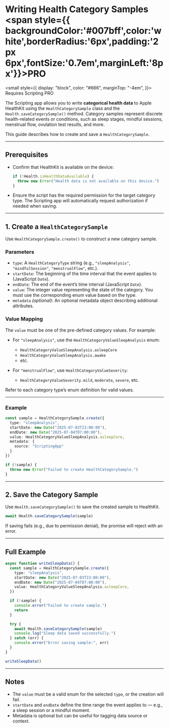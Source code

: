 # Writing Health Category Samples <span style={{ backgroundColor:'#007bff',color:'white',borderRadius:'6px',padding:'2px 6px',fontSize:'0.7em',marginLeft:'8px'}}>PRO</span>

<small
  style={{
    display: "block",
    color: "#666",
    marginTop: "-4em",
  }}>
  Requires Scripting PRO
</small>

The Scripting app allows you to write **categorical health data** to Apple HealthKit using the `HealthCategorySample` class and the `Health.saveCategorySample()` method. Category samples represent discrete health-related events or conditions, such as sleep stages, mindful sessions, menstrual flow, ovulation test results, and more.

This guide describes how to create and save a `HealthCategorySample`.

---

## Prerequisites

* Confirm that HealthKit is available on the device:

  ```ts
  if (!Health.isHealthDataAvailable) {
    throw new Error("Health data is not available on this device.")
  }
  ```

* Ensure the script has the required permission for the target category type. The Scripting app will automatically request authorization if needed when saving.

---

## 1. Create a `HealthCategorySample`

Use `HealthCategorySample.create()` to construct a new category sample.

### Parameters

* `type`: A `HealthCategoryType` string (e.g., `"sleepAnalysis"`, `"mindfulSession"`, `"menstrualFlow"`, etc.).
* `startDate`: The beginning of the time interval that the event applies to (JavaScript `Date`).
* `endDate`: The end of the event’s time interval (JavaScript `Date`).
* `value`: The integer value representing the state of the category. You must use the corresponding enum value based on the type.
* `metadata` *(optional)*: An optional metadata object describing additional attributes.

### Value Mapping

The `value` must be one of the pre-defined category values. For example:

* For `"sleepAnalysis"`, use the `HealthCategoryValueSleepAnalysis` enum:

  * `HealthCategoryValueSleepAnalysis.asleepCore`
  * `HealthCategoryValueSleepAnalysis.awake`
  * etc.

* For `"menstrualFlow"`, use `HealthCategoryValueSeverity`:

  * `HealthCategoryValueSeverity.mild`, `moderate`, `severe`, etc.

Refer to each category type’s enum definition for valid values.

---

### Example

```ts
const sample = HealthCategorySample.create({
  type: "sleepAnalysis",
  startDate: new Date("2025-07-03T23:00:00"),
  endDate: new Date("2025-07-04T07:00:00"),
  value: HealthCategoryValueSleepAnalysis.asleepCore,
  metadata: {
    source: "ScriptingApp"
  }
})

if (!sample) {
  throw new Error("Failed to create HealthCategorySample.")
}
```

---

## 2. Save the Category Sample

Use `Health.saveCategorySample()` to save the created sample to HealthKit.

```ts
await Health.saveCategorySample(sample)
```

If saving fails (e.g., due to permission denial), the promise will reject with an error.

---

## Full Example

```ts
async function writeSleepData() {
  const sample = HealthCategorySample.create({
    type: "sleepAnalysis",
    startDate: new Date("2025-07-03T23:00:00"),
    endDate: new Date("2025-07-04T07:00:00"),
    value: HealthCategoryValueSleepAnalysis.asleepCore,
  })

  if (!sample) {
    console.error("Failed to create sample.")
    return
  }

  try {
    await Health.saveCategorySample(sample)
    console.log("Sleep data saved successfully.")
  } catch (err) {
    console.error("Error saving sample:", err)
  }
}

writeSleepData()
```

---

## Notes

* The `value` must be a valid enum for the selected `type`, or the creation will fail.
* `startDate` and `endDate` define the time range the event applies to — e.g., a sleep session or a mindful moment.
* Metadata is optional but can be useful for tagging data source or context.
